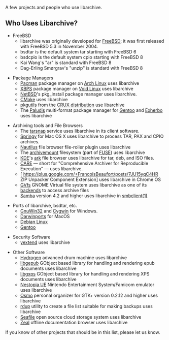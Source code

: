 A few projects and people who use libarchive.

== Who Uses Libarchive? ==

* FreeBSD
** libarchive was originally developed for [http://freebsd.org/ FreeBSD]; it was first released with FreeBSD 5.3 in November 2004.
** bsdtar is the default system tar starting with FreeBSD 6
** bsdcpio is the default system cpio starting with FreeBSD 8
** Kai Wang's "ar" is standard with FreeBSD 8
** Dag-Erling Smørgrav's "unzip" is standard with FreeBSD 8

* Package Managers
** [http://www.archlinux.org/pacman/ Pacman] package manager on [http://www.archlinux.org/ Arch Linux] uses libarchive
** [http://xtraeme.github.io/xbps XBPS] package manager on [http://www.voidlinux.eu/ Void Linux] uses libarchive
** [http://www.netbsd.org/ NetBSD]'s pkg_install package manager uses libarchive.
** [http://cmake.org/ CMake] uses libarchive
** [http://crux.nu/gitweb/?p=tools/pkgutils.git pkgutils] from the [http://crux.nu/ CRUX distribution] use libarchive
** The [http://paludis.pioto.org/ Paludis] multi-format package manager for [http://www.gentoo.org/ Gentoo] and [http://www.exherbo.org/ Exherbo] uses libarchive

* Archiving tools and File Browsers
** The [http://www.tarsnap.com/ tarsnap] service uses libarchive in its client software.
** [http://www.springyarchiver.com Springy] for Mac OS X uses libarchive to process TAR, PAX and CPIO archives.
** [http://projects.gnome.org/nautilus/ Nautilus] file browser file-roller plugin uses libarchive
** The [http://www.cybernoia.de/software/archivemount/ archivemount] filesystem (part of [http://fuse.sourceforge.net/ FUSE]) uses libarchive
** [http://kde.org/ KDE]'s [http://utils.kde.org/projects/ark/ ark] file browser uses libarchive for tar, deb, and ISO files.
** [http://reproducible.io/ CARE] — short for "Comprehensive Archiver for Reproducible Execution" — uses libarchive.
** [ https://plus.google.com/+FrancoisBeaufort/posts/7JU15yqC4HR ZIP Unpacker Component Extension] uses libarchive in Chrome OS
** [https://wiki.gnome.org/Projects/gvfs GVfs] GNOME Virtual file system uses libarchive as one of its [https://wiki.gnome.org/Projects/gvfs/backends backends] to access archive files
** [https://www.samba.org/ Samba] version 4.2 and higher uses libarchive in [https://www.samba.org/samba/docs/man/manpages/smbclient.1.html smbclient(1)]

* Ports of libarchive, bsdtar, etc.
** [http://gnuwin32.sourceforge.net/ GnuWin32] and [http://cygwin.org/ Cygwin] for Windows.
** [http://libarchive.darwinports.com/ Darwinports] for MacOS
** [http://packages.qa.debian.org/liba/libarchive.html Debian Linux]
** [http://packages.gentoo.org/package/app-arch/libarchive Gentoo]

* Security Software
** [https://github.com/BayshoreNetworks/yextend yextend] uses libarchive

* Other Software
** [http://www.hydrogen-music.org/ Hydrogen] advanced drum machine uses libarchive
** [https://github.com/danigm/libgepub libgepub] GObject based library for handling and rendering epub documents uses libarchive
** [https://wiki.gnome.org/Projects/libgxps libgxps] GObject based library for handling and rendering XPS documents uses libarchive
** [http://0ldsk00l.ca/nestopia/ Nestopia UE] Nintendo Entertainment System/Famicom emulator uses libarchive
** [http://clayo.org/osmo/ Osmo] personal organizer for GTK+ version 0.2.12 and higher uses libarchive 
** [https://github.com/miekg/rdup/ rdup] utility to create a file list suitable for making backups uses libarchive
** [https://github.com/haiwen/seafile/ Seafile] open source cloud storage system uses libarchive
** [https://zealdocs.org/ Zeal] offline documentation browser uses libarchive

If you know of other projects that should be in this list, please let us know.
